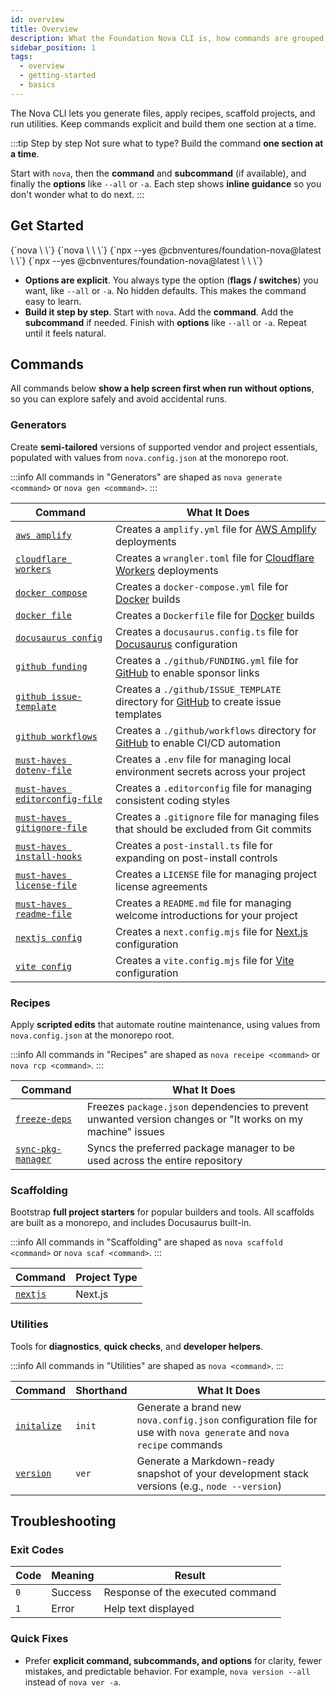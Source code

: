 ```yaml
---
id: overview
title: Overview
description: What the Foundation Nova CLI is, how commands are grouped, and how to run them.
sidebar_position: 1
tags:
  - overview
  - getting-started
  - basics
---
```



The Nova CLI lets you generate files, apply recipes, scaffold projects, and run utilities. Keep commands explicit and build them one section at a time.

:::tip Step by step
Not sure what to type? Build the command **one section at a time**.

Start with `nova`, then the **command** and **subcommand** (if available), and finally the **options** like `--all` or `-a`. Each step shows **inline guidance** so you don't wonder what to do next.
:::

## Get Started

<Tabs groupId="install-state">
  <TabItem value="nova" label="nova (installed)" default>
    <CodeBlock language="bash" title="Utility commands">
      {`nova \<command\> \<option\>`}
    </CodeBlock>
    <CodeBlock language="bash" title="Feature commands">
      {`nova \<command\> \<subcommand\> \<option\>`}
    </CodeBlock>
  </TabItem>
  <TabItem value="npx" label="npx (no install)">
    <CodeBlock language="bash" title="Utility commands">
      {`npx --yes @cbnventures/foundation-nova@latest \<command\> \<option\>`}
    </CodeBlock>
    <CodeBlock language="bash" title="Feature commands">
      {`npx --yes @cbnventures/foundation-nova@latest \<command\> \<subcommand\> \<option\>`}
    </CodeBlock>
  </TabItem>
</Tabs>

- **Options are explicit**. You always type the option (**flags / switches**) you want, like `--all` or `-a`. No hidden defaults. This makes the command easy to learn.
- **Build it step by step**. Start with `nova`. Add the **command**. Add the **subcommand** if needed. Finish with **options** like `--all` or `-a`. Repeat until it feels natural.

## Commands

All commands below **show a help screen first when run without options**, so you can explore safely and avoid accidental runs.

### Generators

Create **semi-tailored** versions of supported vendor and project essentials, populated with values from `nova.config.json` at the monorepo root.

:::info
All commands in "Generators" are shaped as `nova generate <command>` or `nova gen <command>`.
:::

| Command                                                                             | What It Does                                                                                                                  |
|-------------------------------------------------------------------------------------|-------------------------------------------------------------------------------------------------------------------------------|
| [`aws amplify`](/docs/cli/generators/aws/amplify)                                   | Creates a `amplify.yml` file for [AWS Amplify](https://aws.amazon.com/amplify/) deployments                                   |
| [`cloudflare workers`](/docs/cli/generators/cloudflare/workers)                     | Creates a `wrangler.toml` file for [Cloudflare Workers](https://workers.cloudflare.com/) deployments                          |
| [`docker compose`](/docs/cli/generators/docker/docker-compose)                      | Creates a `docker-compose.yml` file for [Docker](https://docs.docker.com/compose/) builds                                     |
| [`docker file`](/docs/cli/generators/docker/dockerfile)                             | Creates a `Dockerfile` file for [Docker](https://docs.docker.com/reference/dockerfile/) builds                                |
| [`docusaurus config`](/docs/cli/generators/docusaurus/config)                       | Creates a `docusaurus.config.ts` file for [Docusaurus](https://docusaurus.io/) configuration                                  |
| [`github funding`](/docs/cli/generators/github/funding)                             | Creates a `./github/FUNDING.yml` file for [GitHub](https://github.com/) to enable sponsor links                               |
| [`github issue-template`](/docs/cli/generators/github/issue-template)               | Creates a `./github/ISSUE_TEMPLATE` directory for [GitHub](https://github.com/) to create issue templates                     |
| [`github workflows`](/docs/cli/generators/github/workflows)                         | Creates a `./github/workflows` directory for [GitHub](https://github.com/) to enable CI/CD automation                         |
| [`must-haves dotenv-file`](/docs/cli/generators/must-haves/dotenv-file)             | Creates a `.env` file for managing local environment secrets across your project                                              |
| [`must-haves editorconfig-file`](/docs/cli/generators/must-haves/editorconfig-file) | Creates a `.editorconfig` file for managing consistent coding styles                                                          |
| [`must-haves gitignore-file`](/docs/cli/generators/must-haves/gitignore-file)       | Creates a `.gitignore` file for managing files that should be excluded from Git commits                                       |
| [`must-haves install-hooks`](/docs/cli/generators/must-haves/install-hooks)         | Creates a `post-install.ts` file for expanding on post-install controls                                                       |
| [`must-haves license-file`](/docs/cli/generators/must-haves/license-file)           | Creates a `LICENSE` file for managing project license agreements                                                              |
| [`must-haves readme-file`](/docs/cli/generators/must-haves/readme-file)             | Creates a `README.md` file for managing welcome introductions for your project                                                |
| [`nextjs config`](/docs/cli/generators/nextjs/config)                               | Creates a `next.config.mjs` file for [Next.js](https://nextjs.org/docs/app/api-reference/config/next-config-js) configuration |
| [`vite config`](/docs/cli/generators/vite/config)                                   | Creates a `vite.config.mjs` file for [Vite](https://vite.dev/config/) configuration                                           |

### Recipes

Apply **scripted edits** that automate routine maintenance, using values from `nova.config.json` at the monorepo root.

:::info
All commands in "Recipes" are shaped as `nova receipe <command>` or `nova rcp <command>`.
:::

| Command                                                  | What It Does                                                                                               |
|----------------------------------------------------------|------------------------------------------------------------------------------------------------------------|
| [`freeze-deps`](/docs/cli/recipes/freeze-deps)           | Freezes `package.json` dependencies to prevent unwanted version changes or "It works on my machine" issues |
| [`sync-pkg-manager`](/docs/cli/recipes/sync-pkg-manager) | Syncs the preferred package manager to be used across the entire repository                                |

### Scaffolding

Bootstrap **full project starters** for popular builders and tools. All scaffolds are built as a monorepo, and includes Docusaurus built-in.

:::info
All commands in "Scaffolding" are shaped as `nova scaffold <command>` or `nova scaf <command>`.
:::

| Command                                  | Project Type |
|------------------------------------------|--------------|
| [`nextjs`](/docs/cli/scaffolding/nextjs) | Next.js      |

### Utilities

Tools for **diagnostics**, **quick checks**, and **developer helpers**.

:::info
All commands in "Utilities" are shaped as `nova <command>`.
:::

| Command                                       | Shorthand | What It Does                                                                                                       |
|-----------------------------------------------|-----------|--------------------------------------------------------------------------------------------------------------------|
| [`initalize`](/docs/cli/utilities/initialize) | `init`    | Generate a brand new `nova.config.json` configuration file for use with `nova generate` and `nova recipe` commands |
| [`version`](/docs/cli/utilities/version)      | `ver`     | Generate a Markdown-ready snapshot of your development stack versions (e.g., `node --version`)                     |

## Troubleshooting

### Exit Codes

| Code | Meaning | Result                           |
|------|---------|----------------------------------|
| `0`  | Success | Response of the executed command |
| `1`  | Error   | Help text displayed              |

### Quick Fixes
- Prefer **explicit command, subcommands, and options** for clarity, fewer mistakes, and predictable behavior. For example, `nova version --all` instead of `nova ver -a`.
